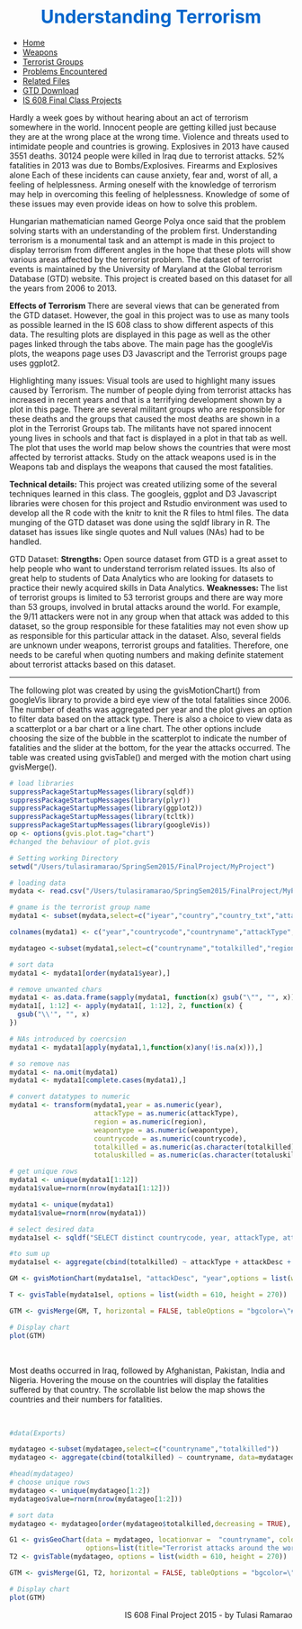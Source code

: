 <h2><center><font color = "#0066CC" size="6"> Understanding Terrorism  </font></center> </h2>

<!-- get all the necessary css files -->
<link href="mycss.css" rel="stylesheet">

<script src="http://d3js.org/d3.v3.min.js"></script>

<!--using css file, define the navigation bar -->
<ul id="ProjectSubmenu">
  <li><a href="Home.html">Home</a></li>
  <li><a href="D3YearWeapons.html">Weapons</a></li>
  <li><a href="Terroristgroups.html">Terrorist Groups</a></li>
  <li><a href="problems.html">Problems Encountered</a></li>
  <li><a href="relatedFiles.html">Related Files</a></li>
  <li><a href="http://www.start.umd.edu/gtd/">GTD Download</a></li>
  <li><a href="http://jlaurito.github.io/CUNY_IS608/">IS 608 Final Class Projects</a></li>
</ul>


<P>
Hardly a week goes by without hearing about an act of terrorism somewhere in the world. Innocent people are getting killed just because they are at the wrong place at the wrong time. Violence and threats used to intimidate people and countries is growing. Explosives in 2013 have caused 3551 deaths. 30124 people were killed in Iraq due to terrorist attacks. 52% fatalities in 2013 was due to Bombs/Explosives. Firearms and Explosives alone Each of these incidents can cause anxiety, fear and, worst of all, a feeling of helplessness. Arming oneself with the knowledge of terrorism may help in overcoming this feeling of helplessness. Knowledge of some of these issues may even provide ideas on how to solve this problem.  </P>
<P>
Hungarian mathematician named George Polya once said that the problem solving starts with an understanding of the problem first. Understanding terrorism is a monumental task and an attempt is made in this project to display terrorism from different angles in the hope that these plots will show various areas affected by the terrorist problem. The dataset of terrorist events is maintained by the University of Maryland at the Global terrorism Database (GTD) website. This project is created based on this dataset for all the years from 2006 to  2013.  </P>
<P>
<b> Effects of Terrorism </b>
There are several views that can be generated from the GTD dataset. However, the goal in this project was to use as many tools as possible learned in the IS 608 class to show different aspects of this data. The resulting plots are displayed in this page as well as the other pages linked through the tabs above. The main page has the googleVis plots, the weapons page uses D3 Javascript and the Terrorist groups page uses ggplot2.
<P>
Highlighting many issues: 
Visual tools are used to highlight many issues caused by Terrorism. The number of people dying from terrorist attacks has increased in recent years and that is a terrifying development shown by a plot in this page. There are several militant groups who are responsible for these deaths and the groups that caused the most deaths are shown in a plot in the Terrorist Groups tab. The militants have not spared innocent young lives in schools and that fact is displayed in a plot in that tab as well. The plot that uses the world map below shows the countries that were most affected by terrorist attacks.  Study on the attack weapons used is in the Weapons tab and displays the weapons that caused the most fatalities. </P>
<P><b>Technical details: </b>
This project was created utilizing some of the several techniques learned in this class. The googleis, ggplot and D3 Javascript libraries were chosen for this project and Rstudio environment was used to develop all the R code with the knitr to knit the R files to html files. The data munging of the GTD dataset was done using the sqldf library in R. The dataset has issues like single quotes and Null values (NAs) had to be handled. 
</P>
<P> GTD Dataset: <b>Strengths:</b> Open source dataset from GTD is a great asset to help people who want to understand terrorism related issues. Its also of great help to students of Data Analytics who are looking for datasets to practice their newly acquired skills in Data Analytics. <b> Weaknesses: </b> The list of terrorist groups is limited to 53 terrorist groups and there are way more than 53 groups, involved in brutal attacks around the world. For example, the 9/11 attackers were not in any group when that attack was added to this dataset, so the group responsible for these fatalities may not even show up as responsible for this particular attack in the dataset. Also, several fields are unknown under weapons, terrorist groups and fatalities. Therefore, one needs to be careful when quoting numbers and making definite statement about terrorist attacks based on this dataset.
</P>
<hr>
<P>
The following plot was created by using the gvisMotionChart() from googleVis library to provide a bird eye view of the total fatalities since 2006. The number of deaths was aggregated per year and the plot gives an option to filter data based on the attack type. There is also a choice to view data as a scatterplot or a bar chart or a line chart. The other options include choosing the size of the bubble in the scatterplot to indicate the number of fatalities and the slider at the bottom, for the year the attacks occurred. The table was created using gvisTable() and merged with the motion chart using gvisMerge().
</P>
</P>


```r
# load libraries
suppressPackageStartupMessages(library(sqldf))
suppressPackageStartupMessages(library(plyr))
suppressPackageStartupMessages(library(ggplot2))
suppressPackageStartupMessages(library(tcltk))
suppressPackageStartupMessages(library(googleVis))
op <- options(gvis.plot.tag="chart")
#changed the behaviour of plot.gvis

```


```r
# Setting working Directory
setwd("/Users/tulasiramarao/SpringSem2015/FinalProject/MyProject")

# loading data
mydata <- read.csv("/Users/tulasiramarao/SpringSem2015/FinalProject/MyProject/gtd_06to13_0814distcsvmac.csv", header = TRUE, sep = ",", check.names = FALSE)

# gname is the terrorist group name
mydata1 <- subset(mydata,select=c("iyear","country","country_txt","attacktype1","attacktype1_txt","nkill","nkillus","region","weaptype1","targtype1","targtype1_txt","gname"),quote=FALSE)

colnames(mydata1) <- c("year","countrycode","countryname","attackType","attackDesc","totalkilled","totaluskilled","region","weapontype","targettype","targetname","terroristgroup")

mydatageo <-subset(mydata1,select=c("countryname","totalkilled","region"))

# sort data
mydata1 <- mydata1[order(mydata1$year),]

# remove unwanted chars
mydata1 <- as.data.frame(sapply(mydata1, function(x) gsub("\"", "", x)))
mydata1[, 1:12] <- apply(mydata1[, 1:12], 2, function(x) { 
  gsub("\\'", "", x)
})

# NAs introduced by coercsion
mydata1 <- mydata1[apply(mydata1,1,function(x)any(!is.na(x))),]

# so remove nas
mydata1 <- na.omit(mydata1)
mydata1 <- mydata1[complete.cases(mydata1),]

# convert datatypes to numeric
mydata1 <- transform(mydata1,year = as.numeric(year),
                     attackType = as.numeric(attackType),
                     region = as.numeric(region),
                     weapontype = as.numeric(weapontype),
                     countrycode = as.numeric(countrycode),
                     totalkilled = as.numeric(as.character(totalkilled) ),
                     totaluskilled = as.numeric(as.character(totaluskilled)) )

# get unique rows 
mydata1 <- unique(mydata1[1:12])
mydata1$value=rnorm(nrow(mydata1[1:12]))

mydata1 <- unique(mydata1)
mydata1$value=rnorm(nrow(mydata1))

# select desired data
mydata1sel <- sqldf("SELECT distinct countrycode, year, attackType, attackDesc, totalkilled FROM mydata1  ")

#to sum up
mydata1sel <- aggregate(cbind(totalkilled) ~ attackType + attackDesc + year, data=mydata1sel, FUN = sum)

```

```r
GM <- gvisMotionChart(mydata1sel, "attackDesc", "year",options = list(width = 610, height = 570))
```

```r
T <- gvisTable(mydata1sel, options = list(width = 610, height = 270))
```

```r
GTM <- gvisMerge(GM, T, horizontal = FALSE, tableOptions = "bgcolor=\"#CCCCCC\" cellspacing=10")

```

```r
# Display chart
plot(GTM)
```  
<br>
<P>
Most deaths occurred in Iraq, followed by Afghanistan, Pakistan, India and Nigeria. Hovering the mouse on the countries will display the fatalities suffered by that country. The scrollable list below the map shows the countries and their numbers for fatalities.</P> <br>

```r
#data(Exports)

mydatageo <-subset(mydatageo,select=c("countryname","totalkilled"))
mydatageo <- aggregate(cbind(totalkilled) ~ countryname, data=mydatageo, FUN = sum)

#head(mydatageo)
# choose unique rows
mydatageo <- unique(mydatageo[1:2])
mydatageo$value=rnorm(nrow(mydatageo[1:2]))

# sort data
mydatageo <- mydatageo[order(mydatageo$totalkilled,decreasing = TRUE), ]

G1 <- gvisGeoChart(data = mydatageo, locationvar =  "countryname", colorvar="totalkilled",
                   options=list(title="Terrorist attacks around the world"))
T2 <- gvisTable(mydatageo, options = list(width = 610, height = 270))
```


```r
GTM <- gvisMerge(G1, T2, horizontal = FALSE, tableOptions = "bgcolor=\"#CCCCCC\" cellspacing=10")

```


```r
# Display chart
plot(GTM)
```  



</body>

<footer align = right>IS 608 Final Project 2015 - by Tulasi Ramarao</footer>
</html>